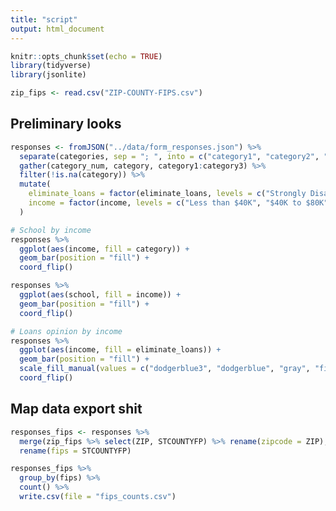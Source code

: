 ```yaml
---
title: "script"
output: html_document
---
```


```r
knitr::opts_chunk$set(echo = TRUE)
library(tidyverse)
library(jsonlite)

zip_fips <- read.csv("ZIP-COUNTY-FIPS.csv")
```

## Preliminary looks

```r
responses <- fromJSON("../data/form_responses.json") %>% 
  separate(categories, sep = "; ", into = c("category1", "category2", "category3")) %>% 
  gather(category_num, category, category1:category3) %>% 
  filter(!is.na(category)) %>% 
  mutate(
    eliminate_loans = factor(eliminate_loans, levels = c("Strongly Disagree", "Disagree", "Neutral", "Agree", "Strongly agree")),
    income = factor(income, levels = c("Less than $40K", "$40K to $80K", "$80K to $125K", "$125K to $250K", "$250K to $350K", "$350K to $500K", "Greater than $500K"))
  )

# School by income
responses %>%
  ggplot(aes(income, fill = category)) +
  geom_bar(position = "fill") +
  coord_flip()

responses %>%
  ggplot(aes(school, fill = income)) +
  geom_bar(position = "fill") +
  coord_flip()

# Loans opinion by income
responses %>%
  ggplot(aes(income, fill = eliminate_loans)) +
  geom_bar(position = "fill") +
  scale_fill_manual(values = c("dodgerblue3", "dodgerblue", "gray", "firebrick1", "firebrick")) +
  coord_flip()
```

## Map data export shit

```r
responses_fips <- responses %>% 
  merge(zip_fips %>% select(ZIP, STCOUNTYFP) %>% rename(zipcode = ZIP), by = "zipcode") %>%
  rename(fips = STCOUNTYFP)

responses_fips %>% 
  group_by(fips) %>% 
  count() %>% 
  write.csv(file = "fips_counts.csv")  
```


